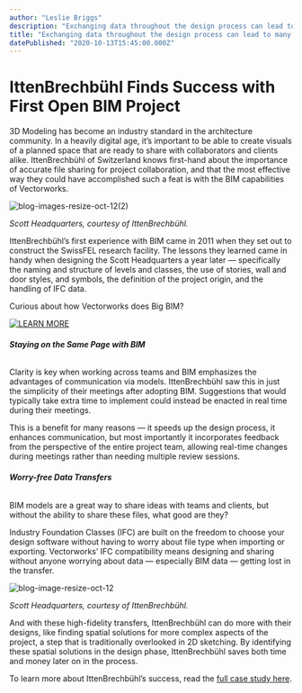 ```yaml
---
author: "Leslie Briggs"
description: "Exchanging data throughout the design process can lead to many unwanted mistakes. Read about how IFC helped a Swiss firm achieve worry-free data transfers."
title: "Exchanging data throughout the design process can lead to many unwanted mistakes. Read about how IFC helped a Swiss firm achieve worry-free data transfers." 
datePublished: "2020-10-13T15:45:00.000Z"
---
```

# IttenBrechbühl Finds Success with First Open BIM Project

3D Modeling has become an industry standard in the architecture community. In a heavily digital age, it’s important to be able to create visuals of a planned space that are ready to share with collaborators and clients alike. IttenBrechbühl of Switzerland knows first-hand about the importance of accurate file sharing for project collaboration, and that the most effective way they could have accomplished such a feat is with the BIM capabilities of Vectorworks.

![blog-images-resize-oct-12(2)](https://blog.vectorworks.net/hs-fs/hubfs/Blog%20Images/201013_BigBIMBlog2_IttenBrechbuhl/blog-images-resize-oct-12(2).jpg?width=1440&name=blog-images-resize-oct-12(2).jpg)

_Scott Headquarters, courtesy of IttenBrechbühl._

IttenBrechbühl’s first experience with BIM came in 2011 when they set out to construct the SwissFEL research facility. The lessons they learned came in handy when designing the Scott Headquarters a year later — specifically the naming and structure of levels and classes, the use of stories, wall and door styles, and symbols, the definition of the project origin, and the handling of IFC data.

Curious about how Vectorworks does Big BIM?

[![LEARN MORE](https://no-cache.hubspot.com/cta/default/3018241/896e4d0d-bb4b-491b-8170-a079f327226f.png)](https://cta-redirect.hubspot.com/cta/redirect/3018241/896e4d0d-bb4b-491b-8170-a079f327226f) 

###### **Staying on the Same Page with BIM**

Clarity is key when working across teams and BIM emphasizes the advantages of communication via models. IttenBrechbühl saw this in just the simplicity of their meetings after adopting BIM. Suggestions that would typically take extra time to implement could instead be enacted in real time during their meetings.

This is a benefit for many reasons — it speeds up the design process, it enhances communication, but most importantly it incorporates feedback from the perspective of the entire project team, allowing real-time changes during meetings rather than needing multiple review sessions.

###### **Worry-free Data Transfers**

BIM models are a great way to share ideas with teams and clients, but without the ability to share these files, what good are they?

Industry Foundation Classes (IFC) are built on the freedom to choose your design software without having to worry about file type when importing or exporting. Vectorworks’ IFC compatibility means designing and sharing without anyone worrying about data — especially BIM data — getting lost in the transfer.

![blog-image-resize-oct-12](https://blog.vectorworks.net/hs-fs/hubfs/Blog%20Images/201013_BigBIMBlog2_IttenBrechbuhl/blog-image-resize-oct-12.jpg?width=1440&name=blog-image-resize-oct-12.jpg)

_Scott Headquarters, courtesy of IttenBrechbühl._

And with these high-fidelity transfers, IttenBrechbühl can do more with their designs, like finding spatial solutions for more complex aspects of the project, a step that is traditionally overlooked in 2D sketching. By identifying these spatial solutions in the design phase, IttenBrechbühl saves both time and money later on in the process.

To learn more about IttenBrechbühl’s success, read the [full case study here](https://www.vectorworks.net/customer-showcase/collaboration-with-3d-bim-models?utm%5Fcampaign=blog&utm%5Fmedium=planetvectorworks&utm%5Fsource=intext&utm%5Fcontent=101320archbigbim2).

 
